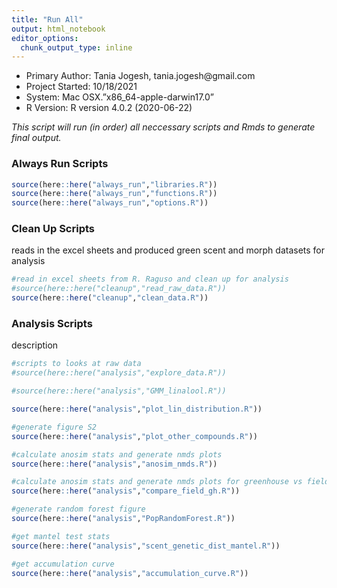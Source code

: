 ```yaml
---
title: "Run All"
output: html_notebook
editor_options: 
  chunk_output_type: inline
---
```


* Primary Author: Tania Jogesh, tania.jogesh@gmail.com
* Project Started: 10/18/2021
* System: Mac OSX."x86_64-apple-darwin17.0"
* R Version: R version 4.0.2 (2020-06-22)

*This script will run (in order) all neccessary scripts and Rmds to generate final output.*



### Always Run Scripts

```r
source(here::here("always_run","libraries.R"))
source(here::here("always_run","functions.R"))
source(here::here("always_run","options.R"))

```


### Clean Up Scripts
reads in the excel sheets and produced green scent and morph datasets for analysis

```r
#read in excel sheets from R. Raguso and clean up for analysis
#source(here::here("cleanup","read_raw_data.R"))
source(here::here("cleanup","clean_data.R"))


```

### Analysis Scripts
description

```r
#scripts to looks at raw data
#source(here::here("analysis","explore_data.R"))

#source(here::here("analysis","GMM_linalool.R"))

source(here::here("analysis","plot_lin_distribution.R"))

#generate figure S2
source(here::here("analysis","plot_other_compounds.R"))

#calculate anosim stats and generate nmds plots
source(here::here("analysis","anosim_nmds.R"))

#calculate anosim stats and generate nmds plots for greenhouse vs field comparisons
source(here::here("analysis","compare_field_gh.R"))

#generate random forest figure
source(here::here("analysis","PopRandomForest.R"))

#get mantel test stats
source(here::here("analysis","scent_genetic_dist_mantel.R"))

#get accumulation curve
source(here::here("analysis","accumulation_curve.R"))

```


